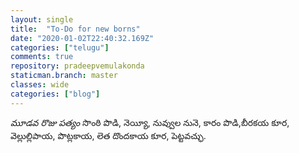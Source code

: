 ```yaml
---
layout: single
title:  "To-Do for new borns"
date: "2020-01-02T22:40:32.169Z"
categories: ["telugu"]
comments: true
repository: pradeepvemulakonda
staticman.branch: master
classes: wide
categories: ["blog"]
---
```


*మూడవ రొజు పత్యం*
సొంఠి పొడి, నెయ్యీ, నువ్వుల నునె, కారం పొడి,బీరకయ కూర, వెల్లుల్లిపాయ, పొట్లకాయ, లెత దొందకాయ కూర, పెట్టవచ్ఛు.
